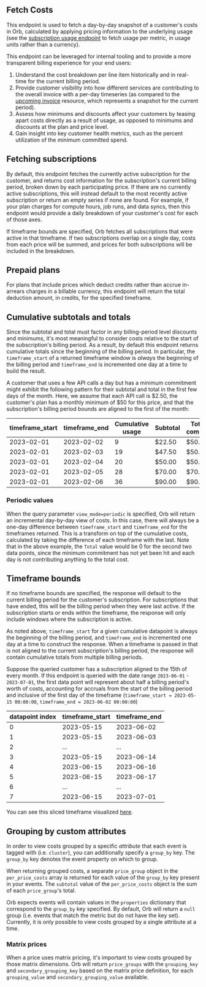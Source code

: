 ## Fetch Costs

This endpoint is used to fetch a day-by-day snapshot of a customer's costs in Orb, calculated by applying pricing
information to the underlying usage (see the [subscription usage endpoint](fetch-subscription-usage.api.mdx) to
fetch usage per metric, in usage units rather than a currency).

This endpoint can be leveraged for internal tooling and to provide a more transparent billing experience for your
end users:

1. Understand the cost breakdown per line item historically and in real-time for the current billing period.
2. Provide customer visibility into how different services are contributing to the overall invoice with a per-day
  timeseries (as compared to the [upcoming invoice](fetch-upcoming-invoice) resource, which represents a snapshot
  for the current period).
3. Assess how minimums and discounts affect your customers by teasing apart costs directly as a result of usage,
  as opposed to minimums and discounts at the plan and price level.
4. Gain insight into key customer health metrics, such as the percent utilization of the minimum committed spend.

## Fetching subscriptions
By default, this endpoint fetches the currently active subscription for the customer, and returns cost information
for the subscription's current billing period, broken down by each participating price. If there are no currently
active subscriptions, this will instead default to the most recently active subscription or return an empty series
if none are found. For example, if your plan charges for compute hours, job runs, and data syncs, then this endpoint
would provide a daily breakdown of your customer's cost for each of those axes.

If timeframe bounds are specified, Orb fetches all subscriptions that were active in that timeframe. If two
subscriptions overlap on a single day, costs from each price will be summed, and prices for both subscriptions will
be included in the breakdown.

## Prepaid plans
For plans that include prices which deduct credits rather than accrue in-arrears charges in a billable currency,
this endpoint will return the total deduction amount, in credits, for the specified timeframe.

## Cumulative subtotals and totals
Since the subtotal and total must factor in any billing-period level discounts and minimums, it's most meaningful
to consider costs relative to the start of the subscription's billing period. As a result, by default this endpoint
returns cumulative totals since the beginning of the billing period. In particular, the `timeframe_start` of a
returned timeframe window is *always* the beginning of the billing period and `timeframe_end` is incremented one day
at a time to build the result.

A customer that uses a few API calls a day but has a minimum commitment might exhibit the following pattern for
their subtotal and total in the first few days of the month. Here, we assume that each API call is $2.50, the
customer's plan has a monthly minimum of $50 for this price, and that the subscription's billing period bounds are
aligned to the first of the month:

| timeframe_start | timeframe_end | Cumulative usage | Subtotal | Total (incl. commitment)  |
| -----------| ----------- | ----------- | ----------- |----------- |
| 2023-02-01 | 2023-02-02 | 9 | $22.50 | $50.00 |
| 2023-02-01 | 2023-02-03 | 19 | $47.50 | $50.00 |
| 2023-02-01 | 2023-02-04 | 20 | $50.00 | $50.00 |
| 2023-02-01 | 2023-02-05 | 28 | $70.00 | $70.00 |
| 2023-02-01 | 2023-02-06 | 36 | $90.00 | $90.00 |

### Periodic values
When the query parameter `view_mode=periodic` is specified, Orb will return an incremental day-by-day view of costs.
In this case, there will always be a one-day difference between `timeframe_start` and `timeframe_end` for the
timeframes returned. This is a transform on top of the cumulative costs, calculated by taking the difference of each
timeframe with the last. Note that in the above example, the `Total` value would be 0 for the second two data
points, since the minimum commitment has not yet been hit and each day is not contributing anything to the total
cost.

## Timeframe bounds
If no timeframe bounds are specified, the response will default to the current billing period for the customer's
subscription. For subscriptions that have ended, this will be the billing period when they were last active. If the
subscription starts or ends within the timeframe, the response will only include windows where the subscription is
active.

As noted above, `timeframe_start` for a given cumulative datapoint is always the beginning of the billing period,
and `timeframe_end` is incremented one day at a time to construct the response. When a timeframe is passed in that
is not aligned to the current subscription's billing period, the response will contain cumulative totals from
multiple billing periods.

Suppose the queried customer has a subscription aligned to the 15th of every month. If this endpoint is queried with
the date range `2023-06-01` - `2023-07-01`, the first data point will represent about half a billing period's worth
of costs, accounting for accruals from the start of the billing period and inclusive of the first day of the
timeframe (`timeframe_start = 2023-05-15 00:00:00`, `timeframe_end = 2023-06-02 00:00:00`)

| datapoint index | timeframe_start | timeframe_end |
| ----------- | -----------| ----------- |
| 0 | 2023-05-15 | 2023-06-02 |
| 1 | 2023-05-15 | 2023-06-03 |
| 2 | ... | ... |
| 3 | 2023-05-15 | 2023-06-14 |
| 4 | 2023-06-15 | 2023-06-16 |
| 5 | 2023-06-15 | 2023-06-17 |
| 6 | ... | ... |
| 7 | 2023-06-15 | 2023-07-01 |

You can see this sliced timeframe visualized [here](https://i.imgur.com/TXhYgme.png).

## Grouping by custom attributes
In order to view costs grouped by a specific _attribute_ that each event is tagged with (i.e. `cluster`), you can
additionally specify a `group_by` key. The `group_by` key denotes the event property on which to group.

When returning grouped costs, a separate `price_group` object in the `per_price_costs` array is returned for each
value of the `group_by` key present in your events. The `subtotal` value of the `per_price_costs` object is the sum
of each `price_group`'s total.

Orb expects events will contain values in the `properties` dictionary that correspond to the `group_by` key
specified. By default, Orb will return a `null` group (i.e. events that match the metric but do not have the key
set). Currently, it is only possible to view costs grouped by a single attribute at a time.

### Matrix prices
When a price uses matrix pricing, it's important to view costs grouped by those matrix dimensions. Orb will return
`price_groups` with the `grouping_key` and `secondary_grouping_key` based on the matrix price definition, for each
`grouping_value` and `secondary_grouping_value` available.
